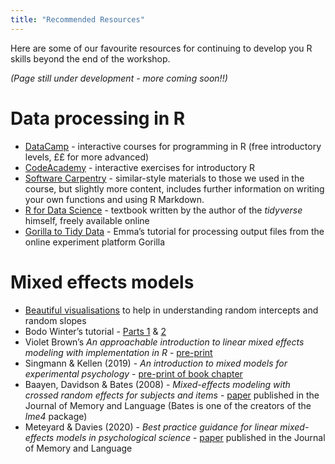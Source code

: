 ```yaml
---
title: "Recommended Resources"
---
```


Here are some of our favourite resources for continuing to develop you R skills beyond the end of the workshop.

*(Page still under development - more coming soon!!)*

# Data processing in R  

* [DataCamp](www.datacamp.com) - interactive courses for programming in R (free introductory levels, ££ for more advanced)  
* [CodeAcademy](https://www.codecademy.com/learn/learn-r) - interactive exercises for introductory R  
* [Software Carpentry](https://swcarpentry.github.io/r-novice-gapminder/) - similar-style materials to those we used in the course, but slightly more content, includes further information on writing your own functions and using R Markdown. 
* [R for Data Science](https://r4ds.had.co.nz/) - textbook written by the author of the *tidyverse* himself, freely available online  
* [Gorilla to Tidy Data](https://emljames.github.io/GorillaR) - Emma's tutorial for processing output files from the online experiment platform Gorilla  

# Mixed effects models

* [Beautiful visualisations](http://mfviz.com/hierarchical-models/) to help in understanding random intercepts and random slopes 
* Bodo Winter's tutorial - [Parts 1](http://www.bodowinter.com/uploads/1/2/9/3/129362560/bw_lme_tutorial1.pdf) & [2](http://www.bodowinter.com/uploads/1/2/9/3/129362560/bw_lme_tutorial2.pdf)  
* Violet Brown's *An approachable introduction to linear mixed effects modeling with implementation in R* - [pre-print](https://psyarxiv.com/9vghm/)  
* Singmann & Kellen (2019) - *An introduction to mixed models for experimental psychology* - [pre-print of book chapter](http://singmann.org/download/publications/singmann_kellen-introduction-mixed-models.pdf)  
* Baayen, Davidson & Bates (2008) - *Mixed-effects modeling with crossed random effects for subjects and items* - [paper](https://www.sciencedirect.com/science/article/pii/S0749596X07001398) published in the Journal of Memory and Language (Bates is one of the creators of the *lme4* package)
* Meteyard & Davies (2020) - *Best practice guidance for linear mixed-effects models in psychological science* - [paper](https://www.sciencedirect.com/science/article/pii/S0749596X20300061) published in the Journal of Memory and Language  

